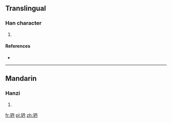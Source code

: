 ==Translingual==

===Han character===
{{Han char|rn=96|rad=玉|as=04|sn=8|four=1714<sub>0</sub>|canj=一土月卜 (MGBY)}}

# {{defn|Han|sort=玉04}}

====References====
* {{Han ref|kx=0728.180|dkj=20876|hdz=21104.170|uh=73AC|ud=29612|bh=CD6C|bd=52588}}

----

==Mandarin==

===Hanzi===
{{cmn-hanzi|pin=[[dǎn]] ([[dan3]])|wg=tan<sup>3</sup>}}

# {{defn|lang=cmn|sort=玉04}}

[[fr:玬]]
[[pl:玬]]
[[zh:玬]]